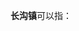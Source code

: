 '''长沟镇'''可以指：
{{PRC admin/disambig|11/01/11/108/000|34/13/24/104/000|37/08/11/102/000}}
{{disambig|cat=三字中国镇名消歧义}}